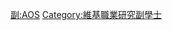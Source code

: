 {{Userbox
  |border-c = #FF88FF
  |border-s = 1
  |id-c     = #FF88FF
  |id-s     = 12
  |id-fc    = #000000
  |info-c   = #FFEEFF
  |info-s   = 10
  |info-fc  = #000000
  |id       = A.O.S.
  |info     = 這個用戶擁有[[:Category:維基職業研究副學士|職業研究副學士]]學位。
}}
<includeonly> [[Category:維基職業研究副學士|{{PAGENAME}}]] </includeonly>
<noinclude> [[Category:學位用戶框模板|副:AOS]][[Category:維基職業研究副學士]] </noinclude>